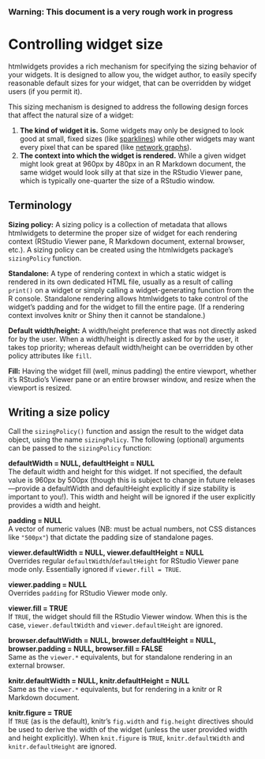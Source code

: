 <!--
%\VignetteEngine{knitr::knitr}
%\VignetteIndexEntry{Controlling widget size}
-->

### Warning: This document is a very rough work in progress

# Controlling widget size

htmlwidgets provides a rich mechanism for specifying the sizing behavior of your widgets. It is designed to allow you, the widget author, to easily specify reasonable default sizes for your widget, that can be overridden by widget users (if you permit it).

This sizing mechanism is designed to address the following design forces that affect the natural size of a widget:

1. **The kind of widget it is.** Some widgets may only be designed to look good at small, fixed sizes (like [sparklines](http://en.wikipedia.org/wiki/Sparkline)) while other widgets may want every pixel that can be spared (like [network graphs](http://christophergandrud.github.io/d3Network/)).
2. **The context into which the widget is rendered.** While a given widget might look great at 960px by 480px in an R Markdown document, the same widget would look silly at that size in the RStudio Viewer pane, which is typically one-quarter the size of a RStudio window.

## Terminology

**Sizing policy:** A sizing policy is a collection of metadata that allows htmlwidgets to determine the proper size of widget for each rendering context (RStudio Viewer pane, R Markdown document, external browser, etc.). A sizing policy can be created using the htmlwidgets package's `sizingPolicy` function.

**Standalone:** A type of rendering context in which a static widget is rendered in its own dedicated HTML file, usually as a result of calling `print()` on a widget or simply calling a widget-generating function from the R console. Standalone rendering allows htmlwidgets to take control of the widget's padding and for the widget to fill the entire page. (If a rendering context involves knitr or Shiny then it cannot be standalone.)

**Default width/height:** A width/height preference that was not directly asked for by the user. When a width/height is directly asked for by the user, it takes top priority; whereas default width/height can be overridden by other policy attributes like `fill`.

**Fill:** Having the widget fill (well, minus padding) the entire viewport, whether it's RStudio's Viewer pane or an entire browser window, and resize when the viewport is resized.

## Writing a size policy

Call the `sizingPolicy()` function and assign the result to the widget data object, using the name `sizingPolicy`. The following (optional) arguments can be passed to the `sizingPolicy` function:

**defaultWidth = NULL, defaultHeight = NULL**  
The default width and height for this widget. If not specified, the default value is 960px by 500px (though this is subject to change in future releases---provide a defaultWidth and defaultHeight explicitly if size stability is important to you!). This width and height will be ignored if the user explicitly provides a width and height.

**padding = NULL**  
A vector of numeric values (NB: must be actual numbers, not CSS distances like `"500px"`) that dictate the padding size of standalone pages.

**viewer.defaultWidth = NULL, viewer.defaultHeight = NULL**  
Overrides regular `defaultWidth`/`defaultHeight` for RStudio Viewer pane mode only. Essentially ignored if `viewer.fill = TRUE`.

**viewer.padding = NULL**  
Overrides `padding` for RStudio Viewer mode only.

**viewer.fill = TRUE**  
If `TRUE`, the widget should fill the RStudio Viewer window. When this is the case, `viewer.defaultWidth` and `viewer.defaultHeight` are ignored.

**browser.defaultWidth = NULL, browser.defaultHeight = NULL,
browser.padding = NULL, browser.fill = FALSE**  
Same as the `viewer.*` equivalents, but for standalone rendering in an external browser.

**knitr.defaultWidth = NULL, knitr.defaultHeight = NULL**  
Same as the `viewer.*` equivalents, but for rendering in a knitr or R Markdown document.

**knitr.figure = TRUE**  
If `TRUE` (as is the default), knitr's `fig.width` and `fig.height` directives should be used to derive the width of the widget (unless the user provided width and height explicitly). When `knit.figure` is `TRUE`, `knitr.defaultWidth` and `knitr.defaultHeight` are ignored.
